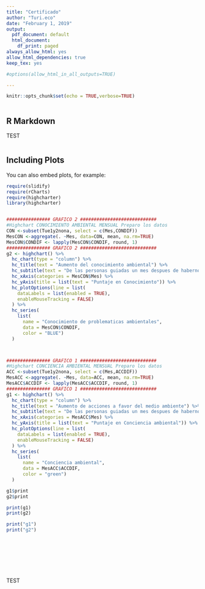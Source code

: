 ```yaml
---
title: "Certificado"
author: "Turi.eco"
date: "February 1, 2019"
output:
  pdf_document: default
  html_document:
    df_print: paged
always_allow_html: yes
allow_html_dependencies: true
keep_tex: yes

#options(allow_html_in_all_outputs=TRUE)

---
```


```r
knitr::opts_chunk$set(echo = TRUE,verbose=TRUE)
           
```

## R Markdown

TEST

```r



```

## Including Plots

You can also embed plots, for example:

```r
require(slidify)
require(rCharts)
require(highcharter)
library(highcharter)


################ GRAFICO 2 ############################
#Highchart CONOCIMIENTO AMBIENTAL MENSUAL Preparo los datos
CON <-subset(Tue1y2nona, select = c(Mes,CONDIF))
MesCON <-aggregate(. ~Mes, data=CON, mean, na.rm=TRUE)
MesCON$CONDIF <- lapply(MesCON$CONDIF, round, 1)
################ GRAFICO 2 ############################
g2 <- highchart() %>% 
  hc_chart(type = "column") %>% 
  hc_title(text = "Aumento del conocimiento ambiental") %>% 
  hc_subtitle(text = "De las personas guiadas un mes despues de habernos conocido") %>% 
  hc_xAxis(categories = MesCON$Mes) %>% 
  hc_yAxis(title = list(text = "Puntaje en Conocimiento")) %>% 
  hc_plotOptions(line = list(
    dataLabels = list(enabled = TRUE),
    enableMouseTracking = FALSE)
  ) %>% 
  hc_series(
    list(
      name = "Conocimiento de problematicas ambientales",
      data = MesCON$CONDIF,
      color = "BLUE")
  )



################ GRAFICO 1 ############################
#Highchart CONCIENCIA AMBIENTAL MENSUAL Preparo los datos
ACC <-subset(Tue1y2nona, select = c(Mes,ACCDIF))
MesACC <-aggregate(. ~Mes, data=ACC, mean, na.rm=TRUE)
MesACC$ACCDIF <- lapply(MesACC$ACCDIF, round, 1)
################ GRAFICO 1 ############################
g1 <- highchart() %>% 
  hc_chart(type = "column") %>% 
  hc_title(text = "Aumento de acciones a favor del medio ambiente") %>% 
  hc_subtitle(text = "De las personas guiadas un mes despues de habernos conocido") %>% 
  hc_xAxis(categories = MesACC$Mes) %>% 
  hc_yAxis(title = list(text = "Puntaje en Conciencia ambiental")) %>% 
  hc_plotOptions(line = list(
    dataLabels = list(enabled = TRUE),
    enableMouseTracking = FALSE)
  ) %>% 
  hc_series(
    list(
      name = "Conciencia ambiental",
      data = MesACC$ACCDIF,
      color = "green")
  )

g1$print
g2$print

print(g1)
print(g2)

print("g1")
print("g2")
                       


                                
                       
                                
                            
```

TEST